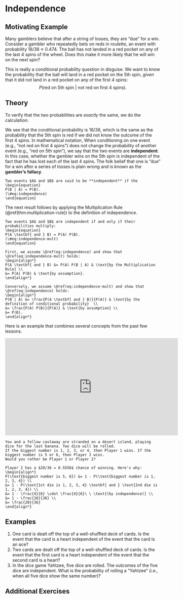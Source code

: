 # Independence {#independence}

## Motivating Example {-}

Many gamblers believe that after a string of losses, they are "due"
for a win. Consider a gambler who repeatedly bets on reds in 
roulette, an event with probability $18 / 38 \approx 0.474$. The ball has
not landed in a red pocket on any of the last 4 spins of the wheel. 
Does this make it more likely that he will win on the next spin?

This is really a conditional probability question in disguise. 
We want to know the probability that the ball will land in a
red pocket on the 5th spin, _given_ that it did not land in a
red pocket on any of the first 4 spins:
$$ P(\text{red on 5th spin}\ |\ \text{not red on first 4 spins}). $$
<!-- First, let's simulate this (conditional) probability: -->
<!-- ```{r} -->
<!-- # define the 38 possible outcomes on a roulette wheel -->
<!-- # (18 red spaces, 18 black spaces, 0, and 00) -->
<!-- roulette_wheel <- c(rep("red", 18), rep("black", 18), "0", "00") -->

<!-- sims <- c() # initialize vector for storing the simulation outcomes -->

<!-- # repeat 100000 times -->
<!-- for (i in 1:100000) { -->
<!--   # simulate 5 spins -->
<!--   spins <- sample(roulette_wheel, size=5, replace=TRUE) -->

<!--   # restrict to simulations where the first 4 spins were all not red -->
<!--   if (all(spins[1:4] != "red")) { -->
<!--     sims <- c(sims, spins[5]) # add outcome of 5th spin to simulation results -->
<!--   } -->
<!-- } -->

<!-- # tabulate the simulation results -->
<!-- results <- table(sims) -->
<!-- results -->
<!-- ``` -->

<!-- The simulated probability is -->
<!-- $`r results["red"]` / `r length(sims)` \approx `r round(results["red"] / length(sims), 3)`$, which -->
<!-- does not seem different from the overall probability of a ball landing in a red pocket, -->
<!-- $18 / 38 \approx 0.474$. -->


## Theory {-}

To verify that the two probabilities are _exactly_ the same, we 
do the calculation:

\begin{align*}
P(\text{red on 5th spin}\ |\ \text{not red on first 4 spins}) &= \frac{P(\text{not red on first 4 spins} \textbf{ and } \text{red on 5th spin}) }{P(\text{not red on first 4 spins})} \\
&= \frac{ 20^4 \cdot 18 \big/ 38^5 }{20^4 \big/ 38^4} \\
&= \frac{18}{38}.
\end{align*}

We see that the conditional probability is $18 / 38$, which is the same as the probability that the 5th 
spin is red if we did not know the outcome of the first 4 spins. In mathematical notation,
\begin{align*}
P(\text{red on 5th spin}\ |\ \text{not red on first 4 spins}) &= P(\text{red on 5th spin})
\end{align*}
When conditioning on one event (e.g., "not red on first 4 spins") does not change the probability 
of another event (e.g., "red on 5th spin"), we say that the two 
events are **independent**. In this case, whether the gambler wins on the 5th spin is 
independent of the fact that he has lost each of the last 4 spins. The folk belief that one is 
"due" for a win after a series of losses is plain wrong and is known as the **gambler's fallacy**.

```definition
Two events $A$ and $B$ are said to be **independent** if the 
\begin{equation}
P(B | A) = P(B).
(\#eq:independence)
\end{equation}
```

The next result follows by applying the Multiplication Rule (\@ref(thm:multiplication-rule)) to 
the definition of independence.
```theorem
Two events $A$ and $B$ are independent if and only if their probabilities multiply:
\begin{equation}
P(A \textbf{ and } B) = P(A) P(B).
(\#eq:independence-mult)
\end{equation}
```
```proof
First, we assume \@ref(eq:independence) and show that \@ref(eq:independence-mult) holds:
\begin{align*}
P(A \textbf{ and } B) &= P(A) P(B | A) & \text{by the Multiplication Rule} \\
&= P(A) P(B) & \text{by assumption}.
\end{align*}

Conversely, we assume \@ref(eq:independence-mult) and show that \@ref(eq:independence) holds:
\begin{align*}
P(B | A) &= \frac{P(A \textbf{ and } B)}{P(A)} & \text{by the definition of conditional probability}  \\
&= \frac{P(A) P(B)}{P(A)} & \text{by assumption} \\
&= P(B).
\end{align*}
```

Here is an example that combines several concepts from the past few lessons.

<iframe width="560" height="315" src="https://www.youtube.com/embed/Kgudt4PXs28" frameborder="0" allow="accelerometer; autoplay; encrypted-media; gyroscope; picture-in-picture" allowfullscreen></iframe>

```example
You and a fellow castaway are stranded on a desert island, playing dice for the last banana. Two dice will be rolled. 
If the biggest number is 1, 2, 3, or 4, then Player 1 wins. If the biggest number is 5 or 6, then Player 2 wins. 
Would you rather be Player 1 or Player 2?
```
```solution
Player 2 has a $20/36 = 0.5556$ chance of winning. Here's why:
\begin{align*} 
P(\text{biggest number is 5, 6}) &= 1 - P(\text{biggest number is 1, 2, 3, 4}) \\
&= 1 - P(\text{1st die is 1, 2, 3, 4} \textbf{ and } \text{2nd die is 1, 2, 3, 4}) \\
&= 1 - \frac{4}{6} \cdot \frac{4}{6}\ \ \text{(by independence)} \\
&= 1 - \frac{16}{36} \\
&= \frac{20}{36}
\end{align*}
```


## Examples {-}

1. One card is dealt off the top of a well-shuffled deck of cards. Is the event that the card is a 
heart independent of the event that the card is an ace?
2. Two cards are dealt off the top of a well-shuffled deck of cards. Is the event that the 
first card is a heart independent of the event that the second card is a heart?
3. In the dice game Yahtzee, five dice are rolled. The outcomes of the five dice are independent. 
What is the probability of rolling a "Yahtzee" (i.e., when all five dice show the same number)?

## Additional Exercises {-}
